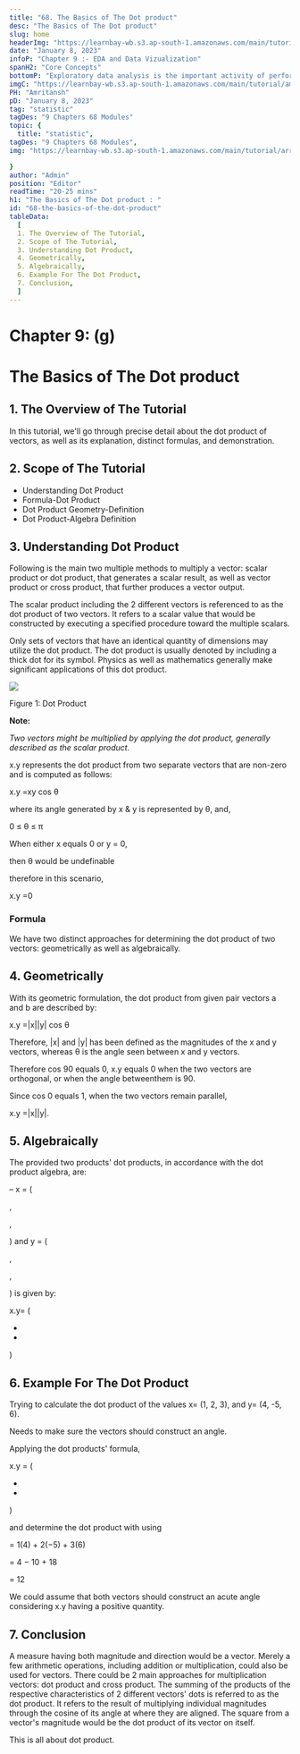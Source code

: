 ```yaml
---
title: "68. The Basics of The Dot product"
desc: "The Basics of The Dot product"
slug: home
headerImg: "https://learnbay-wb.s3.ap-south-1.amazonaws.com/main/tutorial/Statistics+Header.png"
date: "January 8, 2023"
infoP: "Chapter 9 :- EDA and Data Vizualization"
spanH2: "Core Concepts"
bottomP: "Exploratory data analysis is the important activity of performing preliminary analyses of data in order to find patterns, identify anomalies, test a hypothesis, and double-check assumptions with the use of descriptive statistics and graphical presentations."
imgC: "https://learnbay-wb.s3.ap-south-1.amazonaws.com/main/tutorial/amritansh.png"
PH: "Amritansh"
pD: "January 8, 2023"
tag: "statistic"
tagDes: "9 Chapters 68 Modules"
topic: {
  title: "statistic",
tagDes: "9 Chapters 68 Modules",
img: "https://learnbay-wb.s3.ap-south-1.amazonaws.com/main/tutorial/arrow.png"

}
author: "Admin"
position: "Editor"
readTime: "20-25 mins"
h1: "The Basics of The Dot product : "
id: "68-the-basics-of-the-dot-product"
tableData:
  [
  1. The Overview of The Tutorial, 
  2. Scope of The Tutorial,  
  3. Understanding Dot Product,  
  4. Geometrically,
  5. Algebraically,
  6. Example For The Dot Product,
  7. Conclusion,
  ]
---
```


# **Chapter 9: (g)**


# **The Basics of The Dot product**


## 1. The Overview of The Tutorial

In this tutorial, we'll go through precise detail about the dot product of vectors, as well as its explanation, distinct formulas, and demonstration.


## 2. Scope of The Tutorial



* Understanding Dot Product
* Formula-Dot Product 
* Dot Product Geometry-Definition
* Dot Product-Algebra Definition


## 3. Understanding Dot Product

Following is the main two multiple methods to multiply a vector: scalar product or dot product, that generates a scalar result, as well as vector product or cross product, that further produces a vector output. 

The scalar product including the 2 different vectors is referenced to as the dot product of two vectors. It refers to a scalar value that would be constructed by executing a specified procedure toward the multiple scalars. 

Only sets of vectors that have an identical quantity of dimensions may utilize the dot product. The dot product is usually denoted by including a thick dot for its symbol. Physics as well as mathematics generally make significant applications of this dot product.


<img src="https://learnbay-wb.s3.ap-south-1.amazonaws.com/main/tutorial/statistics/Dot+product+image.jpg"></img>


Figure 1: Dot Product


**Note:**

_Two vectors might be multiplied by applying the dot product, generally described as the scalar product._

x.y represents the dot product from two separate vectors that are non-zero and is computed as follows:

x.y =xy cos θ

where its angle generated by x & y is represented by θ, and,

0 ≤ θ ≤ π

When either x equals 0 or y = 0,

then θ would be undefinable

therefore in this scenario,

x.y =0


### **Formula**

We have two distinct approaches for determining the dot product of two vectors: geometrically as well as algebraically.


## 4. Geometrically 

With its geometric formulation, the dot product from given pair vectors a and b are described by:

x.y =|x||y| cos θ

Therefore, |x| and |y| has been defined as the magnitudes of the x and y vectors, whereas θ is the angle seen between x and y vectors.

Therefore cos 90 equals 0, x.y equals 0 when the two vectors are orthogonal, or when the angle betweenthem is 90.

Since cos 0 equals 1, when the two vectors remain parallel, 

x.y =|x||y|.


## 5. Algebraically 

The provided two products' dot products, in accordance with the dot product algebra, are:

– x = (

, 

, 

) and y = (

, 

, 

) is given by:

x.y= (

 + 

 + 

)


## 6. Example For The Dot Product

Trying to calculate the dot product of the values x= (1, 2, 3), and y= (4, -5, 6).

Needs to make sure the vectors should construct an angle.

Applying the dot products' formula,

x.y = (

 + 

 + 

)

and determine the dot product with using

= 1(4) + 2(−5) + 3(6)

= 4 − 10 + 18

= 12

We could assume that both vectors should construct an acute angle considering x.y having a positive quantity.


## 7. Conclusion

A measure having both magnitude and direction would be a vector. Merely a few arithmetic operations, including addition or multiplication, could also be used for vectors. There could be 2 main approaches for multiplication vectors: dot product and cross product. The summing of the products of the respective characteristics of 2 different vectors' dots is referred to as the dot product. It refers to the result of multiplying individual magnitudes through the cosine of its angle at where they are aligned. The square from a vector's magnitude would be the dot product of its vector on itself.

This is all about dot product.